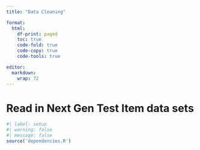 ```yaml
---
title: "Data Cleaning"

format:
  html:
    df-print: paged
    toc: true
    code-fold: true
    code-copy: true
    code-tools: true

editor: 
  markdown: 
    wrap: 72
---
```


# Read in Next Gen Test Item data sets

```r
#| label: setup
#| warning: false
#| message: false
source('dependencies.R')

```